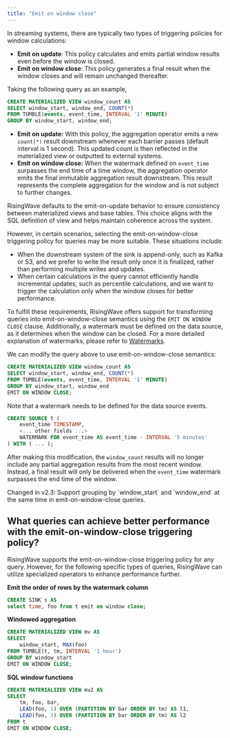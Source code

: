 ```yaml
---
title: "Emit on window close"
---
```


In streaming systems, there are typically two types of triggering policies for window calculations:

* **Emit on update**: This policy calculates and emits partial window results even before the window is closed.
* **Emit on window close**: This policy generates a final result when the window closes and will remain unchanged thereafter.

Taking the following query as an example,

```sql
CREATE MATERIALIZED VIEW window_count AS
SELECT window_start, window_end, COUNT(*)
FROM TUMBLE(events, event_time, INTERVAL '1' MINUTE)
GROUP BY window_start, window_end;
```

* **Emit on update:** With this policy, the aggregation operator emits a new `count(*)` result downstream whenever each barrier passes (default interval is 1 second). This updated count is then reflected in the materialized view or outputted to external systems.
* **Emit on window close:** When the watermark defined on `event_time` surpasses the end time of a time window, the aggregation operator emits the final immutable aggregation result downstream. This result represents the complete aggregation for the window and is not subject to further changes.

RisingWave defaults to the emit-on-update behavior to ensure consistency between materialized views and base tables. This choice aligns with the SQL definition of view and helps maintain coherence across the system.

However, in certain scenarios, selecting the emit-on-window-close triggering policy for queries may be more suitable. These situations include:

* When the downstream system of the sink is append-only, such as Kafka or S3, and we prefer to write the result only once it is finalized, rather than performing multiple writes and updates.
* When certain calculations in the query cannot efficiently handle incremental updates, such as percentile calculations, and we want to trigger the calculation only when the window closes for better performance.

To fulfill these requirements, RisingWave offers support for transforming queries into emit-on-window-close semantics using the `EMIT ON WINDOW CLOSE` clause. Additionally, a watermark must be defined on the data source, as it determines when the window can be closed. For a more detailed explanation of watermarks, please refer to [Watermarks](/processing/watermarks).

We can modify the query above to use emit-on-window-close semantics:

```sql
CREATE MATERIALIZED VIEW window_count AS
SELECT window_start, window_end, COUNT(*)
FROM TUMBLE(events, event_time, INTERVAL '1' MINUTE)
GROUP BY window_start, window_end
EMIT ON WINDOW CLOSE;
```

Note that a watermark needs to be defined for the data source events.

```sql
CREATE SOURCE t (
    event_time TIMESTAMP,
    <... other fields ...>
    WATERMARK FOR event_time AS event_time - INTERVAL '5 minutes'
) WITH ( ... );
```

After making this modification, the `window_count` results will no longer include any partial aggregation results from the most recent window. Instead, a final result will only be delivered when the `event_time` watermark surpasses the end time of the window.

<Note>
Changed in v2.3: Support grouping by `window_start` and `window_end` at the same time in emit-on-window-close queries.
</Note>

## What queries can achieve better performance with the emit-on-window-close triggering policy?

RisingWave supports the emit-on-window-close triggering policy for any query. However, for the following specific types of queries, RisingWave can utilize specialized operators to enhance performance further.

**Emit the order of rows by the watermark column**

```sql
CREATE SINK s AS
select time, foo from t emit on window close;
```

**Windowed aggregation**

```sql
CREATE MATERIALIZED VIEW mv AS
SELECT
    window_start, MAX(foo)
FROM TUMBLE(t, tm, INTERVAL '1 hour')
GROUP BY window_start
EMIT ON WINDOW CLOSE;
```

**SQL window functions**

```sql
CREATE MATERIALIZED VIEW mv2 AS
SELECT
    tm, foo, bar,
    LEAD(foo, 1) OVER (PARTITION BY bar ORDER BY tm) AS l1,
    LEAD(foo, 3) OVER (PARTITION BY bar ORDER BY tm) AS l2
FROM t
EMIT ON WINDOW CLOSE;
```

